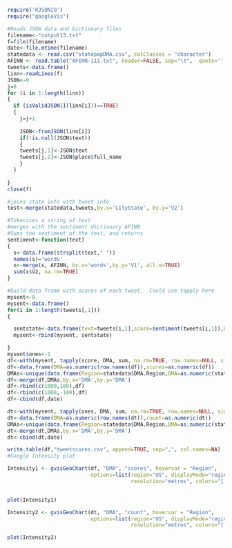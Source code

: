 ```r
require('RJSONIO')
require("googleVis")

#Reads JSON data and Dictionary files
filename<-"output13.txt"
f=file(filename)
date<-file.mtime(filename)
statedata <- read.csv("statepopDMA.csv", colClasses = "character")
AFINN <- read.table("AFINN-111.txt", header=FALSE, sep="\t",  quote='', comment='',colClasses = c("character", "numeric"))
tweets<-data.frame()
linn<-readLines(f)
JSON<-0
j=0
for (i in 1:length(linn))
{
  if (isValidJSON(I(linn[i]))==TRUE)
  {
    j=j+1
    
    JSON<-fromJSON(linn[i])
    if(!is.null(JSON$text))
    {
    tweets[j,1]<-JSON$text
    tweets[j,2]<-JSON$place$full_name
    }
  }
  
}
close(f)

#joins state info with tweet info
test<-merge(statedata,tweets,by.x='CityState', by.y='V2')

#Tokenizes a string of text
#merges with the sentiment dictionary AFINN
#Sums the sentiment of the text, and returns
sentiment<-function(text)
{
  s<-data.frame(strsplit(text," "))
  names(s)='words'
  x<-merge(s, AFINN, by.x='words',by.y='V1', all.x=TRUE)
  sum(x$V2, na.rm=TRUE)
}

#build data frame with scores of each tweet.  Could use tapply here
mysent<-0
mysent<-data.frame()
for(i in 1:length(tweets[,1]))
{

  sentstate<-data.frame(text=tweets[i,1],score=sentiment(tweets[i,1]),DMA=test$DMA.Region.Code[i])
  mysent<-rbind(mysent, sentstate)

}
mysent$ones<-1
df<-with(mysent, tapply(score, DMA, sum, na.rm=TRUE, row.names=NULL, simplify=FALSE))
df<-data.frame(DMA=as.numeric(row.names(df)),scores=as.numeric(df))
DMAs<-unique(data.frame(Region=statedata$DMA.Region,DMA=as.numeric(statedata$DMA.Region.Code)))
df<-merge(df,DMAs,by.x='DMA',by.y='DMA')
df<-rbind(c(1000,100),df)
df<-rbind(c(1000,-100),df)
df<-cbind(df,date)

dt<-with(mysent, tapply(ones, DMA, sum, na.rm=TRUE, row.names=NULL, simplify=FALSE))
dt<-data.frame(DMA=as.numeric(row.names(dt)),count=as.numeric(dt))
DMAs<-unique(data.frame(Region=statedata$DMA.Region,DMA=as.numeric(statedata$DMA.Region.Code)))
dt<-merge(dt,DMAs,by.x='DMA',by.y='DMA')
dt<-cbind(dt,date)

write.table(df,"tweetscores.csv", append=TRUE, sep=",", col.names=NA)
#Google Intensity plot
```
```r
Intensity1 <- gvisGeoChart(df, "DMA", "scores", hovervar = "Region",
                           options=list(region="US", displayMode="regions", 
                                        resolution="metros", colors="['#0033CC','#999999','#FFFF00']"))


plot(Intensity1)
```
```r
Intensity2 <- gvisGeoChart(dt, "DMA", "count", hovervar = "Region",
                           options=list(region="US", displayMode="regions", 
                                        resolution="metros", colors="['#FFFFFF','#000000']"))

plot(Intensity2)
```